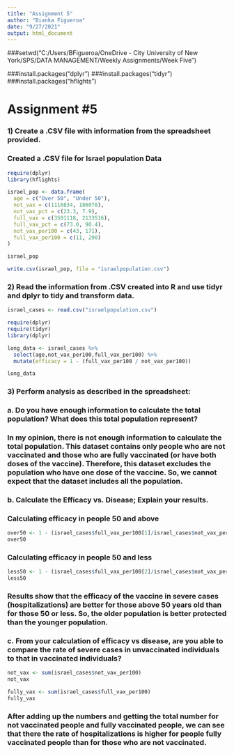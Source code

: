 ---
title: "Assignment 5"
author: "Bianka Figueroa"
date: "9/27/2021"
output: html_document
---
###setwd("C:/Users/BFigueroa/OneDrive - City University of New York/SPS/DATA MANAGEMENT/Weekly Assignments/Week Five")

###install.packages("dplyr")
###install.packages("tidyr")
###install.packages("hflights")

# Assignment #5

### 1) Create a .CSV file with information from the spreadsheet provided.

### Created a .CSV file for Israel population Data

```{r, warning=FALSE, include=T}
require(dplyr)
library(hflights)

israel_pop <- data.frame(
  age = c("Over 50", "Under 50"),
  not_vax = c(1116834, 186078),
  not_vax_pct = c(23.3, 7.9),
  full_vax = c(3501118, 2133516),
  full_vax_pct = c(73.0, 90.4),
  not_vax_per100 = c(43, 171),
  full_vax_per100 = c(11, 290)
)

israel_pop

write.csv(israel_pop, file = "israelpopulation.csv")

```

### 2) Read the information from .CSV created into R and use tidyr and dplyr to tidy and transform data.

```{r, warning=FALSE, include=T}
israel_cases <- read.csv("israelpopulation.csv")

require(dplyr)
require(tidyr)
library(dplyr)

long_data <- israel_cases %>%
  select(age,not_vax_per100,full_vax_per100) %>%
  mutate(efficacy = 1 - (full_vax_per100 / not_vax_per100))

long_data

```

### 3) Perform analysis as described in the spreadsheet:

### a. Do you have enough information to calculate the total population? What does this total population represent?

### In my opinion, there is not enough information to calculate the total population. This dataset contains only people who are not vaccinated and those who are fully vaccinated (or have both doses of the vaccine). Therefore, this dataset excludes the population who have one dose of the vaccine. So, we cannot expect that the dataset includes all the population.

### b. Calculate the Efficacy vs. Disease; Explain your results.

### Calculating efficacy in people 50 and above


```{r, warning=FALSE, include=T}
over50 <- 1 - (israel_cases$full_vax_per100[1]/israel_cases$not_vax_per100[1])
over50

```

### Calculating efficacy in people 50 and less

```{r, warning=FALSE, include=T}
less50 <- 1 - (israel_cases$full_vax_per100[2]/israel_cases$not_vax_per100[2])
less50

```

### Results show that the efficacy of the vaccine in severe cases (hospitalizations) are better for those above 50 years old than for those 50 or less. So, the older population is better protected than the younger population.

### c. From your calculation of efficacy vs disease, are you able to compare the rate of severe cases in unvaccinated individuals to that in vaccinated individuals?

```{r, warning=FALSE, include=T}
not_vax <- sum(israel_cases$not_vax_per100)
not_vax

fully_vax <- sum(israel_cases$full_vax_per100)
fully_vax

```

### After adding up the numbers and getting the total number for not vaccinated people and fully vaccinated people, we can see that there the rate of hospitalizations is higher for people fully vaccinated people than for those who are not vaccinated. 
